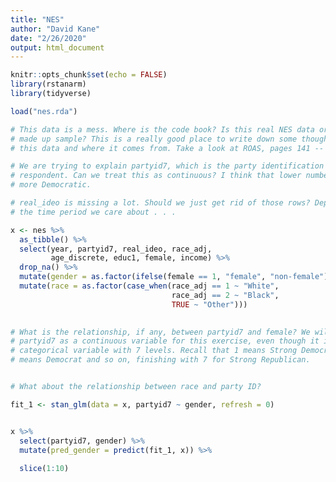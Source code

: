 ```yaml
---
title: "NES"
author: "David Kane"
date: "2/26/2020"
output: html_document
---
```


```r
knitr::opts_chunk$set(echo = FALSE)
library(rstanarm)
library(tidyverse)

load("nes.rda")
```

```r
# This data is a mess. Where is the code book? Is this real NES data or some bs
# made up sample? This is a really good place to write down some thoughts on
# this data and where it comes from. Take a look at ROAS, pages 141 -- 142.

# We are trying to explain partyid7, which is the party identification of each
# respondent. Can we treat this as continuous? I think that lower numbers mean
# more Democratic.

# real_ideo is missing a lot. Should we just get rid of those rows? Depends on
# the time period we care about . . .

x <- nes %>% 
  as_tibble() %>% 
  select(year, partyid7, real_ideo, race_adj, 
         age_discrete, educ1, female, income) %>% 
  drop_na() %>% 
  mutate(gender = as.factor(ifelse(female == 1, "female", "non-female"))) %>% 
  mutate(race = as.factor(case_when(race_adj == 1 ~ "White",
                                    race_adj == 2 ~ "Black",
                                    TRUE ~ "Other")))
  
```

```r
# What is the relationship, if any, between partyid7 and female? We will treat
# partyid7 as a continuous variable for this exercise, even though it is a
# categorical variable with 7 levels. Recall that 1 means Strong Democrat, 2
# means Democrat and so on, finishing with 7 for Strong Republican.


# What about the relationship between race and party ID?

fit_1 <- stan_glm(data = x, partyid7 ~ gender, refresh = 0)
```

```r

```


```r
x %>% 
  select(partyid7, gender) %>% 
  mutate(pred_gender = predict(fit_1, x)) %>% 
  
  slice(1:10)


```

